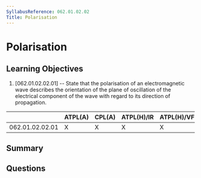 ```yaml
---
SyllabusReference: 062.01.02.02
Title: Polarisation
---
```


# Polarisation

## Learning Objectives

1. [062.01.02.02.01] -- State that the polarisation of an electromagnetic wave
   describes the orientation of the plane of oscillation of the electrical
   component of the wave with regard to its direction of propagation.

|                 | ATPL(A) | CPL(A) | ATPL(H)/IR | ATPL(H)/VFR | CPL(H) | IR  | CBIR(A) |
| --------------- | ------- | ------ | ---------- | ----------- | ------ | --- | ------- |
| 062.01.02.02.01 | X       | X      | X          | X           | X      | X   |         |

## Summary

## Questions
